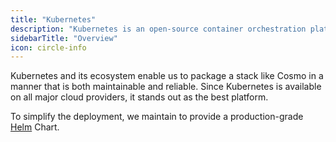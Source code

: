 ---
title: "Kubernetes"
description: "Kubernetes is an open-source container orchestration platform designed to automate the deployment, scaling, and management of application containers."
sidebarTitle: "Overview"
icon: circle-info
---

Kubernetes and its ecosystem enable us to package a stack like Cosmo in a manner that is both maintainable and reliable. Since Kubernetes is available on all major cloud providers, it stands out as the best platform.



To simplify the deployment, we maintain to provide a production-grade [Helm](https://helm.sh/) Chart.

